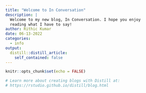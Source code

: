 ```yaml
---
title: "Welcome to In Conversation"
description: |
  Welcome to my new blog, In Conversation. I hope you enjoy 
  reading what I have to say!
author: Rithic Kumar
date: 06-13-2022
categories:
  - info
output:
  distill::distill_article:
    self_contained: false
---
```



```r
knitr::opts_chunk$set(echo = FALSE)

# Learn more about creating blogs with Distill at:
# https://rstudio.github.io/distill/blog.html

```



